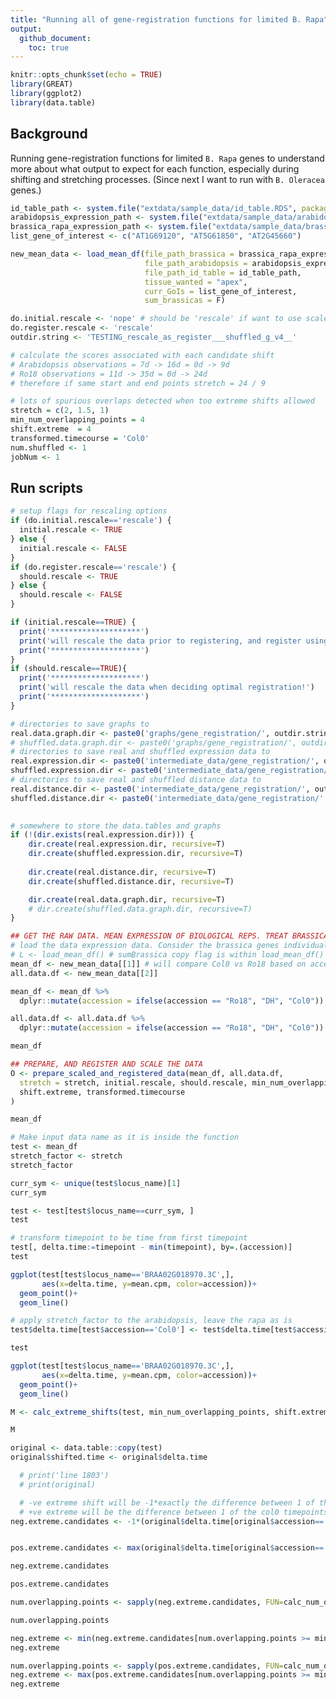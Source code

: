 ```yaml
---
title: "Running all of gene-registration functions for limited B. Rapa"
output: 
  github_document:
    toc: true
---
```


```r
knitr::opts_chunk$set(echo = TRUE)
library(GREAT)
library(ggplot2)
library(data.table)
```

## Background

Running gene-registration functions for limited `B. Rapa` genes to understand more about what output to expect for each function, especially during shifting and stretching processes. (Since next I want to run with `B. Oleracea` genes.)


```r
id_table_path <- system.file("extdata/sample_data/id_table.RDS", package = "GREAT")
arabidopsis_expression_path <- system.file("extdata/sample_data/arabidopsis_expression.RDS", package = "GREAT")
brassica_rapa_expression_path <- system.file("extdata/sample_data/brassica_rapa_expression.RDS", package = "GREAT")
list_gene_of_interest <- c("AT1G69120", "AT5G61850", "AT2G45660")

new_mean_data <- load_mean_df(file_path_brassica = brassica_rapa_expression_path, 
                              file_path_arabidopsis = arabidopsis_expression_path, 
                              file_path_id_table = id_table_path, 
                              tissue_wanted = "apex", 
                              curr_GoIs = list_gene_of_interest, 
                              sum_brassicas = F)
```

```r
do.initial.rescale <- 'nope' # should be 'rescale' if want to use scaled df for registration, rather than mean_df
do.register.rescale <- 'rescale' 
outdir.string <- 'TESTING_rescale_as_register___shuffled_g_v4__'
```

```r
# calculate the scores associated with each candidate shift
# Arabidopsis observations = 7d -> 16d = 0d -> 9d
# Ro18 observations = 11d -> 35d = 0d -> 24d
# therefore if same start and end points stretch = 24 / 9

# lots of spurious overlaps detected when too extreme shifts allowed
stretch = c(2, 1.5, 1)
min_num_overlapping_points = 4
shift.extreme  = 4
transformed.timecourse = 'Col0'
num.shuffled <- 1
jobNum <- 1
```

## Run scripts

```r
# setup flags for rescaling options
if (do.initial.rescale=='rescale') {
  initial.rescale <- TRUE
} else {
  initial.rescale <- FALSE
}
if (do.register.rescale=='rescale') {
  should.rescale <- TRUE
} else {
  should.rescale <- FALSE
}

if (initial.rescale==TRUE) {
  print('********************')
  print('will rescale the data prior to registering, and register using this rescaled mean data!')
  print('********************')
}
if (should.rescale==TRUE){
  print('********************')
  print('will rescale the data when deciding optimal registration!')
  print('********************')
} 
```

```r
# directories to save graphs to
real.data.graph.dir <- paste0('graphs/gene_registration/', outdir.string, '_real_data/')
# shuffled.data.graph.dir <- paste0('graphs/gene_registration/', outdir.string, '_shuffled_data/job_', jobNum, '/')
# directories to save real and shuffled expression data to
real.expression.dir <- paste0('intermediate_data/gene_registration/', outdir.string, '_real_data/gene_expression/job_', jobNum, '/')
shuffled.expression.dir <- paste0('intermediate_data/gene_registration/', outdir.string, '_shuffled_data/gene_expression/')
# directories to save real and shuffled distance data to
real.distance.dir <- paste0('intermediate_data/gene_registration/', outdir.string, '_real_distance/job_', jobNum, '/')
shuffled.distance.dir <- paste0('intermediate_data/gene_registration/', outdir.string, '_shuffled_distance/')
  

# somewhere to store the data.tables and graphs
if (!(dir.exists(real.expression.dir))) {
    dir.create(real.expression.dir, recursive=T)
    dir.create(shuffled.expression.dir, recursive=T)
    
    dir.create(real.distance.dir, recursive=T)
    dir.create(shuffled.distance.dir, recursive=T)

    dir.create(real.data.graph.dir, recursive=T)
    # dir.create(shuffled.data.graph.dir, recursive=T)
}
```

```r
## GET THE RAW DATA. MEAN EXPRESSION OF BIOLOGICAL REPS. TREAT BRASSICA GENES INDIVIDUALLY (DON'T SUM THEM).
# load the data expression data. Consider the brassica genes individually (don't sum)
# L <- load_mean_df() # sumBrassica copy flag is within load_mean_df()
mean_df <- new_mean_data[[1]] # will compare Col0 vs Ro18 based on accession column
all.data.df <- new_mean_data[[2]]
```

```r
mean_df <- mean_df %>% 
  dplyr::mutate(accession = ifelse(accession == "Ro18", "DH", "Col0"))

all.data.df <- all.data.df %>% 
  dplyr::mutate(accession = ifelse(accession == "Ro18", "DH", "Col0"))
```

```r
mean_df
```



```r
## PREPARE, AND REGISTER AND SCALE THE DATA
O <- prepare_scaled_and_registered_data(mean_df, all.data.df,
  stretch = stretch, initial.rescale, should.rescale, min_num_overlapping_points,
  shift.extreme, transformed.timecourse
)
```

```r
mean_df 
```




```r
# Make input data name as it is inside the function
test <- mean_df
stretch_factor <- stretch
stretch_factor

curr_sym <- unique(test$locus_name)[1]
curr_sym

test <- test[test$locus_name==curr_sym, ]
test
```

```r
# transform timepoint to be time from first timepoint
test[, delta.time:=timepoint - min(timepoint), by=.(accession)]
test
```

```r
ggplot(test[test$locus_name=='BRAA02G018970.3C',],
       aes(x=delta.time, y=mean.cpm, color=accession))+
  geom_point()+
  geom_line()
```


```r
# apply stretch_factor to the arabidopsis, leave the rapa as is
test$delta.time[test$accession=='Col0'] <- test$delta.time[test$accession=='Col0'] * 4

test
```

```r
ggplot(test[test$locus_name=='BRAA02G018970.3C',],
       aes(x=delta.time, y=mean.cpm, color=accession))+
  geom_point()+
  geom_line()
```




```r
M <- calc_extreme_shifts(test, min_num_overlapping_points, shift.extreme)

M
```

```r
original <- data.table::copy(test)
original$shifted.time <- original$delta.time

  # print('line 1803')
  # print(original)

  # -ve extreme shift will be -1*exactly the difference between 1 of the stretched Col0 timepoints, and the smallest Ro18 timepoint
  # +ve extreme will be the difference between 1 of the col0 timepoints, and the maximum Ro18 timepoint
neg.extreme.candidates <- -1*(original$delta.time[original$accession=='Col0'] - min(original$delta.time[original$accession=='Ro18']))


pos.extreme.candidates <- max(original$delta.time[original$accession=='Ro18']) - original$delta.time[original$accession=='Col0']
```

```r
neg.extreme.candidates
```

```r
pos.extreme.candidates
```


```r
num.overlapping.points <- sapply(neg.extreme.candidates, FUN=calc_num_overlapping_points, original=original)

num.overlapping.points
```

```r
neg.extreme <- min(neg.extreme.candidates[num.overlapping.points >= min_num_overlapping_points])
neg.extreme

num.overlapping.points <- sapply(pos.extreme.candidates, FUN=calc_num_overlapping_points, original=original)
neg.extreme <- max(pos.extreme.candidates[num.overlapping.points >= min_num_overlapping_points])
neg.extreme
```


